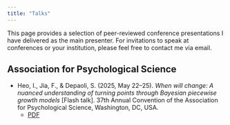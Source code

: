 ```yaml
---
title: "Talks"
---
```



This page provides a selection of peer-reviewed conference presentations I have delivered as the main presenter. For invitations to speak at conferences or your institution, please feel free to contact me via email.


## Association for Psychological Science

- Heo, I., Jia, F., \& Depaoli, S. (2025, May 22–25). *When will change: A nuanced understanding of turning points through Bayesian piecewise growth models* [Flash talk]. 37th Annual Convention of the Association for Psychological Science, Washington, DC, USA.
  - [PDF](files/slides/2025 APS_I.Heo.pdf)


